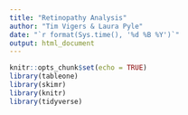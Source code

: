 ```yaml
---
title: "Retinopathy Analysis"
author: "Tim Vigers & Laura Pyle"
date: "`r format(Sys.time(), '%d %B %Y')`"
output: html_document
---
```


```r
knitr::opts_chunk$set(echo = TRUE)
library(tableone)
library(skimr)
library(knitr)
library(tidyverse)
```

```r

```